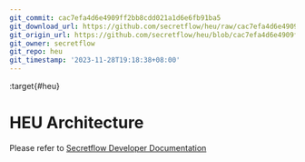 ```yaml
---
git_commit: cac7efa4d6e4909ff2bb8cdd021a1d6e6fb91ba5
git_download_url: https://github.com/secretflow/heu/raw/cac7efa4d6e4909ff2bb8cdd021a1d6e6fb91ba5/docs/development/arch.rst
git_origin_url: https://github.com/secretflow/heu/blob/cac7efa4d6e4909ff2bb8cdd021a1d6e6fb91ba5/docs/development/arch.rst
git_owner: secretflow
git_repo: heu
git_timestamp: '2023-11-28T19:18:38+08:00'
---
```


:target{#heu}

# HEU Architecture

Please refer to [Secretflow Developer Documentation](https://www.secretflow.org.cn/docs/secretflow/en/developer/design/heu.html)
